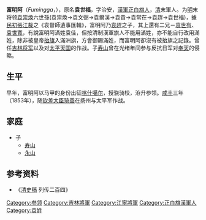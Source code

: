 {{expand|time=2010-07-13T17:14:24+00:00}}
'''富明阿'''（''Fumingga''，{{bd|？||1882年|catIdx=F}}），原名'''袁世福'''，字治安，[[八旗|漢軍正白旗人]]，[[清|清]]末軍人。为[[明|明]]末将领[[袁崇煥|袁崇煥]]六世孫(袁崇煥→袁文弼→袁爾漢→袁貴→袁常在→袁趕→袁世福)，據[[民初|民初]][[張江裁|張江裁]]之《袁督師遺事匯輯》，富明阿乃[[袁趕|袁趕]]之子，其上還有二兄－[[袁世有|袁世有]]、[[袁世寬|袁世寬]]，有說富明阿滿姓袁佳，但按清制漢軍旗人不能用滿姓，亦不能自行改用滿姓，除非被皇帝[[抬旗|抬旗]]入滿洲旗，方會御賜滿姓，而富明阿卻沒有被抬旗之記錄。曾任[[吉林将军|吉林将军]]以及对[[太平天国|太平天国]]的作战。子[[袁寿山|寿山]]曾在光绪年间参与反抗日军对[[奉天府|奉天]]的侵略。

== 生平 ==

早年，富明阿以马甲的身份出征[[喀什噶尔|喀什噶尔]]，授骁骑校，洊升参领。[[咸丰_(年号)|咸丰]]三年（1853年），随[[钦差大臣|钦差大臣]][[琦善|琦善]]在扬州与太平军作战。

== 家庭 ==
*子
**[[袁寿山|寿山]]
**[[永山|永山]]

==参考资料==
* 《[[清史稿|清史稿]] 列传二百四》

{{先代次代|[[吉林将军|吉林将军]]|1866-1870|[[徳英|徳英]]|[[奕榕|奕榕]]}}

[[Category:参领|Category:参领]]
[[Category:吉林將軍|Category:吉林將軍]]
[[Category:江寧將軍|Category:江寧將軍]]
[[Category:正白旗漢軍人|Category:正白旗漢軍人]]
[[Category:袁姓|Category:袁姓]]
{{清朝人物小作品}}